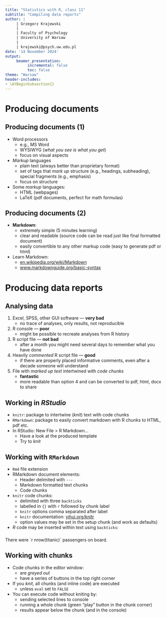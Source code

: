 ```yaml
---
title: "Statistics with R, class 11"
subtitle: "Compiling data reports"
author: |
     | Grzegorz Krajewski
     |
     | Faculty of Psychology
     | University of Warsaw
     |
     | krajewski@psych.uw.edu.pl
date: '14 November 2024'
output:
     beamer_presentation:
          incremental: false
          toc: false
theme: "Warsaw"
header-includes: 
- \AtBeginSubsection{}
---
```


# Producing documents

## Producing documents (1)

- Word processors
    - e.g., MS Word
    - WYSIWYG (*what you see is what you get*)
    - focus on visual aspects
- *Markup* languages
    - plain text (always better than proprietary format)
    - set of tags that *mark up* structure (e.g., headings, subheading),
    special fragments (e.g., emphasis)
    - focus on structure
- Some *markup* languages:
    - HTML (webpages)
    - LaTeX (pdf documents, perfect for math formulas)


## Producing documents (2)

- **Markdown**:
    - extremely simple (5 minutes learning)
    - clear and readable (source code can be read just like final formatted document)
    - easily convertible to any other markup code (easy to generate pdf or html)
- Learn Markdown:
    - [en.wikipedia.org/wiki/Markdown](https://en.wikipedia.org/wiki/Markdown)
    - [www.markdownguide.org/basic-syntax](https://www.markdownguide.org/basic-syntax/)


# Producing data reports

## Analysing data

1. Excel, SPSS, other GUI software
    — **very bad**
    - no trace of analyses, only results, not reproducible
2. R console
    — **poor**
    - might be possible to recreate analyses from R history
3. R script file
    — **not bad**
    - after a month you might need several days to remember what you have done
4. Heavily *commented* R script file
    — **good**
    - if there are properly placed informative comments, even after a decade someone will understand
5. File with *marked up text* intertwined with *code chunks*
    - **fantastic**
    - more readable than option 4 and can be converted to pdf, html, docx to share

## Working in *RStudio*

- `knitr`: package to intertwine (*knit*) text with code chunks
- `RMarkdown`: package to easily convert markdown with R chunks to HTML, pdf etc.
- In RStudio: New File > R Markdown...
    - Have a look at the produced template
    - Try to *knit*

## Working with `RMarkdown`

- `Rmd` file extension
- RMarkdown document elements:
    - Header delimited with `---`
    - Markdown formatted text chunks
    - Code chunks
- `knitr` code chunks:
    - delimited with three `backticks`
    - labelled in `{}` with `r` followed by chunk label
    - `knitr` options comma separated after label
    - `knitr` documentation: [yihui.org/knitr](https://yihui.org/knitr/)
    - option values may be set in the setup chunk (and work as defaults)
- *R* code may be inserted within text using `backticks`:

<!-- \pause -->

###
There were `` `r
nrow(titanic)` passengers on board.

## Working with chunks

- Code chunks in the editor window:
    - are *greyed out*
    - have a series of buttons in the top right corner
- If you *knit*, all chunks (and inline code) are executed
    - unless `eval` set to `FALSE`
- You can execute code without kniting by:
    - sending selected lines to console
    - running a whole chunk (green "play" button in the chunk corner)
    - results appear below the chunk (and in the console)

